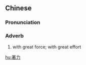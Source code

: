 {{also|着力}}
==Chinese==
{{zh-forms|s=着力}}

===Pronunciation===
{{zh-pron
|m=zhuólì
|c=zoek6 lik6
|mn=qz:tio̍k-lia̍k/tw:tio̍h-la̍t/xm:tio̍k-le̍k/zz:chia̍k-le̍k
|cat=adv
}}

===Adverb===
{{zh-adv}}

# with great force; with great effort

[[hu:著力]]
